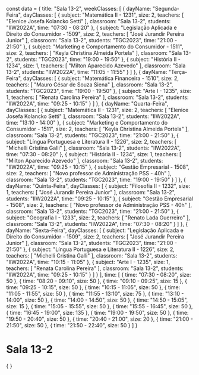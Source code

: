 const data = {
  title: "Sala 13-2",
  weekClasses: [
    {
      dayName: "Segunda-Feira",
      dayClasses: [
        {
          subject: "Matemática II - 1231",
          size: 2,
          teachers: [
            "Elenice Josefa Kolancko Setti"
          ],
          classroom: "Sala 13-2",
          students: "IIW2022A",
          time: "07:30 - 08:20"
        },
        {
          subject: "Legislação Aplicada e Direito do Consumidor - 1509",
          size: 2,
          teachers: [
            "José Jurandir Pereira Junior"
          ],
          classroom: "Sala 13-2",
          students: "TGC2023",
          time: "21:00 - 21:50"
        },
        {
          subject: "Marketing e Comportamento do Consumidor - 1511",
          size: 2,
          teachers: [
            "Keyla Christina Almeida Portela"
          ],
          classroom: "Sala 13-2",
          students: "TGC2023",
          time: "19:00 - 19:50"
        },
        {
          subject: "História II - 1234",
          size: 1,
          teachers: [
            "Milton Aparecido Azevedo"
          ],
          classroom: "Sala 13-2",
          students: "IIW2022A",
          time: "11:05 - 11:55"
        }
      ]
    },
    {
      dayName: "Terça-Feira",
      dayClasses: [
        {
          subject: "Matemática Financeira - 1510",
          size: 2,
          teachers: [
            "Mauro César de Souza Siena"
          ],
          classroom: "Sala 13-2",
          students: "TGC2023",
          time: "19:00 - 19:50"
        },
        {
          subject: "Arte I - 1235",
          size: 1,
          teachers: [
            "Renata Carolina Pereira"
          ],
          classroom: "Sala 13-2",
          students: "IIW2022A",
          time: "09:25 - 10:15"
        }
      ]
    },
    {
      dayName: "Quarta-Feira",
      dayClasses: [
        {
          subject: "Matemática II - 1231",
          size: 2,
          teachers: [
            "Elenice Josefa Kolancko Setti"
          ],
          classroom: "Sala 13-2",
          students: "IIW2022A",
          time: "13:10 - 14:00"
        },
        {
          subject: "Marketing e Comportamento do Consumidor - 1511",
          size: 2,
          teachers: [
            "Keyla Christina Almeida Portela"
          ],
          classroom: "Sala 13-2",
          students: "TGC2023",
          time: "21:00 - 21:50"
        },
        {
          subject: "Língua Portuguesa e Literatura II - 1226",
          size: 2,
          teachers: [
            "Michelli Cristina Galli"
          ],
          classroom: "Sala 13-2",
          students: "IIW2022A",
          time: "07:30 - 08:20"
        },
        {
          subject: "História II - 1234",
          size: 1,
          teachers: [
            "Milton Aparecido Azevedo"
          ],
          classroom: "Sala 13-2",
          students: "IIW2022A",
          time: "09:25 - 10:15"
        },
        {
          subject: "Gestão Empresarial - 1508",
          size: 2,
          teachers: [
            "Novo professor de Administração PSS - 40h"
          ],
          classroom: "Sala 13-2",
          students: "TGC2023",
          time: "19:00 - 19:50"
        }
      ]
    },
    {
      dayName: "Quinta-Feira",
      dayClasses: [
        {
          subject: "Filosofia II - 1232",
          size: 1,
          teachers: [
            "José Jurandir Pereira Junior"
          ],
          classroom: "Sala 13-2",
          students: "IIW2022A",
          time: "09:25 - 10:15"
        },
        {
          subject: "Gestão Empresarial - 1508",
          size: 2,
          teachers: [
            "Novo professor de Administração PSS - 40h"
          ],
          classroom: "Sala 13-2",
          students: "TGC2023",
          time: "21:00 - 21:50"
        },
        {
          subject: "Geografia I - 1233",
          size: 2,
          teachers: [
            "Renato Lada Guerreiro"
          ],
          classroom: "Sala 13-2",
          students: "IIW2022A",
          time: "07:30 - 08:20"
        }
      ]
    },
    {
      dayName: "Sexta-Feira",
      dayClasses: [
        {
          subject: "Legislação Aplicada e Direito do Consumidor - 1509",
          size: 2,
          teachers: [
            "José Jurandir Pereira Junior"
          ],
          classroom: "Sala 13-2",
          students: "TGC2023",
          time: "21:00 - 21:50"
        },
        {
          subject: "Língua Portuguesa e Literatura II - 1226",
          size: 2,
          teachers: [
            "Michelli Cristina Galli"
          ],
          classroom: "Sala 13-2",
          students: "IIW2022A",
          time: "10:15 - 11:05"
        },
        {
          subject: "Arte I - 1235",
          size: 1,
          teachers: [
            "Renata Carolina Pereira"
          ],
          classroom: "Sala 13-2",
          students: "IIW2022A",
          time: "09:25 - 10:15"
        }
      ]
    }
  ],
  time: [
    {
      time: "07:30 - 08:20",
      size: 50
    },
    {
      time: "08:20 - 09:10",
      size: 50
    },
    {
      time: "09:10 - 09:25",
      size: 15
    },
    {
      time: "09:25 - 10:15",
      size: 50
    },
    {
      time: "10:15 - 11:05",
      size: 50
    },
    {
      time: "11:05 - 11:55",
      size: 50
    },
    {
      time: "11:55 - 13:10",
      size: 75
    },
    {
      time: "13:10 - 14:00",
      size: 50
    },
    {
      time: "14:00 - 14:50",
      size: 50
    },
    {
      time: "14:50 - 15:05",
      size: 15
    },
    {
      time: "15:05 - 15:55",
      size: 50
    },
    {
      time: "15:55 - 16:45",
      size: 50
    },
    {
      time: "16:45 - 19:00",
      size: 135
    },
    {
      time: "19:00 - 19:50",
      size: 50
    },
    {
      time: "19:50 - 20:40",
      size: 50
    },
    {
      time: "20:40 - 21:00",
      size: 20
    },
    {
      time: "21:00 - 21:50",
      size: 50
    },
    {
      time: "21:50 - 22:40",
      size: 50
    }
  ]
}

# Sala 13-2

<div>
    {
        <Grid
            title={data.title} 
            weekClasses={data.weekClasses} 
            time={data.time}
        />
    }
</div>